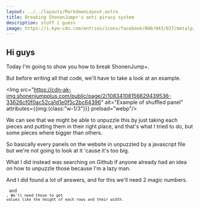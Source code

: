 ```yaml
---
layout: ../../layouts/MarkdownLayout.astro
title: Breaking ShonenJump+'s anti piracy system
description: stuff i guess
image: https://i.kym-cdn.com/entries/icons/facebook/000/043/027/metalpipefalling.jpg
---
```


## Hi guys

Today I'm going to show you how to break ShonenJump+.

But before writing all that code, we'll have to take a look at an example.

<Img src="https://cdn-ak-img.shonenjumpplus.com/public/page/2/10834108156629439536-33626cf0f0ac52ca1d1e0f5c2bc64396" alt="Example of shuffled panel" attributes={{img:{class:"w-1/3"}}} preload="webp"/>

We can see that we might be able to unpuzzle this by just taking each pieces and putting them in their right place, and that's what I tried to do, but some pieces where bigger than others.

So basically every panels on the website in unpuzzled by a javascript file but we're not going to look at it 'cause it's too big.

What I did instead was searching on Github if anyone already had an idea on how to unpuzzle those because I'm a lazy man.

And I did found a lot of answers, and for this we'll need 2 magic numbers.

<Code code="multiplier = 8" lang="python" inline/> and <Code code="divider = 4" lang="python" inline/>, We'll need those to get values like the height of each rows and their width.

<CodeBlock lang="kotlin" file="https://gist.githubusercontent.com/Minemobs/6538d5ca453b0d98cb1ac167ec619d79/raw/6614a75d05d2e3bf6b42881999e8b2b84756550d/shonenjumpplus.kt" filename="main.kt"/>
